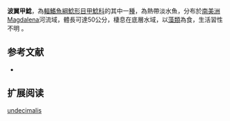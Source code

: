 {{Speciesbox
| name = 波翼甲鯰
| image = 
| image_width = 250px
| image_caption = 
| status = NE
| status_system = IUCN3.1
| genus = Pterygoplichthys
| species = undecimalis
| authority = [[Steindachner|Steindachner]], 1878
| synonyms = *''Chaetostomus undecimalis'',Steindachner, 1878 
*''Ancistrus undecimalis'' ,Steindachner, 1878 
}}

'''波翼甲鯰'''，為[[輻鰭魚綱|輻鰭魚綱]][[鯰形目|鯰形目]][[甲鯰科|甲鯰科]]的其中一[[種|種]]，為熱帶淡水魚，分布於[[南美洲|南美洲]]Magdalena河流域，體長可達50公分，棲息在底層水域，以[[藻類|藻類]]為食，生活習性不明
。

==参考文献==
*{{FishBase_species|genus=Pterygoplichthys|species=undecimalis|year=2015|month=1}}

== 扩展阅读 ==
{{refbegin}}
{{wikispecies-inline|Pterygoplichthys undecimalis|波翼甲鯰}}
{{refend}}
{{Taxonbar|from=Q5576237}}

[[Category:翼甲鯰屬|undecimalis]]
